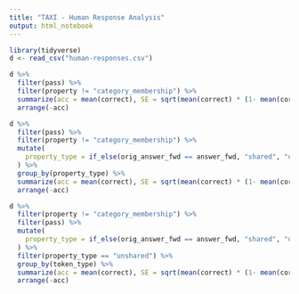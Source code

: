 ```yaml
---
title: "TAXI - Human Response Analysis"
output: html_notebook
---
```



```r
library(tidyverse)
d <- read_csv("human-responses.csv")
```

```r
d %>% 
  filter(pass) %>% 
  filter(property != "category_membership") %>% 
  summarize(acc = mean(correct), SE = sqrt(mean(correct) * (1- mean(correct))/ n()), N = n()) %>% 
  arrange(-acc)
```

```r
d %>% 
  filter(pass) %>% 
  filter(property != "category_membership") %>% 
  mutate(
    property_type = if_else(orig_answer_fwd == answer_fwd, "shared", "unshared")
  ) %>% 
  group_by(property_type) %>% 
  summarize(acc = mean(correct), SE = sqrt(mean(correct) * (1- mean(correct))/ n()), N = n()) %>% 
  arrange(-acc)
```

```r
d %>% 
  filter(property != "category_membership") %>% 
  filter(pass) %>% 
  mutate(
    property_type = if_else(orig_answer_fwd == answer_fwd, "shared", "unshared")
  ) %>% 
  filter(property_type == "unshared") %>% 
  group_by(token_type) %>% 
  summarize(acc = mean(correct), SE = sqrt(mean(correct) * (1- mean(correct))/ n()), N = n()) %>% 
  arrange(-acc)
```